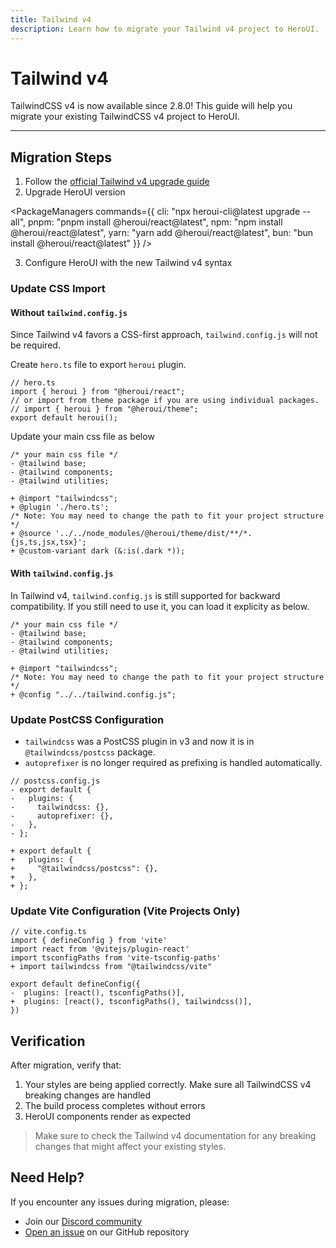 ```yaml
---
title: Tailwind v4
description: Learn how to migrate your Tailwind v4 project to HeroUI.
---
```


# Tailwind v4

TailwindCSS v4 is now available since 2.8.0! This guide will help you migrate your existing TailwindCSS v4 project to HeroUI.

---

<CarbonAd/>

## Migration Steps

1. Follow the [official Tailwind v4 upgrade guide](https://tailwindcss.com/docs/upgrade-guide)
2. Upgrade HeroUI version

<PackageManagers
  commands={{
    cli: "npx heroui-cli@latest upgrade --all",
    pnpm: "pnpm install @heroui/react@latest",
    npm: "npm install @heroui/react@latest",
    yarn: "yarn add @heroui/react@latest",
    bun: "bun install @heroui/react@latest"
  }}
/>

3. Configure HeroUI with the new Tailwind v4 syntax

### Update CSS Import

#### Without `tailwind.config.js`

Since Tailwind v4 favors a CSS-first approach, `tailwind.config.js` will not be required.

Create `hero.ts` file to export `heroui` plugin.

```tsx
// hero.ts
import { heroui } from "@heroui/react";
// or import from theme package if you are using individual packages.
// import { heroui } from "@heroui/theme";
export default heroui();
```

Update your main css file as below

```diff-css
/* your main css file */
- @tailwind base;
- @tailwind components;
- @tailwind utilities;

+ @import "tailwindcss";
+ @plugin './hero.ts';
/* Note: You may need to change the path to fit your project structure */
+ @source '../../node_modules/@heroui/theme/dist/**/*.{js,ts,jsx,tsx}';
+ @custom-variant dark (&:is(.dark *));
```

#### With `tailwind.config.js`

In Tailwind v4, `tailwind.config.js` is still supported for backward compatibility. If you still need to use it, you can load it explicity as below.

```diff-css
/* your main css file */
- @tailwind base;
- @tailwind components;
- @tailwind utilities;

+ @import "tailwindcss";
/* Note: You may need to change the path to fit your project structure */
+ @config "../../tailwind.config.js";
```

### Update PostCSS Configuration

- `tailwindcss` was a PostCSS plugin in v3 and now it is in `@tailwindcss/postcss` package.
- `autoprefixer` is no longer required as prefixing is handled automatically.

```diff-js
// postcss.config.js
- export default {
-   plugins: {
-     tailwindcss: {},
-     autoprefixer: {},
-   },
- };

+ export default {
+   plugins: {
+     "@tailwindcss/postcss": {},
+   },
+ };
```

### Update Vite Configuration (Vite Projects Only)

```diff-js
// vite.config.ts
import { defineConfig } from 'vite'
import react from '@vitejs/plugin-react'
import tsconfigPaths from 'vite-tsconfig-paths'
+ import tailwindcss from "@tailwindcss/vite"

export default defineConfig({
-  plugins: [react(), tsconfigPaths()],
+  plugins: [react(), tsconfigPaths(), tailwindcss()],
})
```

## Verification

After migration, verify that:
1. Your styles are being applied correctly. Make sure all TailwindCSS v4 breaking changes are handled
2. The build process completes without errors
3. HeroUI components render as expected

<Blockquote color="primary">
  Make sure to check the Tailwind v4 documentation for any breaking changes that might affect your existing styles.
</Blockquote>

## Need Help?

If you encounter any issues during migration, please:
- Join our [Discord community](https://discord.gg/9b6yyZKmH4)
- [Open an issue](https://github.com/heroui-inc/heroui/issues) on our GitHub repository
